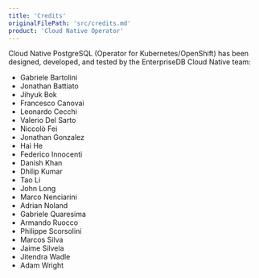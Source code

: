 ```yaml
---
title: 'Credits'
originalFilePath: 'src/credits.md'
product: 'Cloud Native Operator'
---
```


Cloud Native PostgreSQL (Operator for Kubernetes/OpenShift) has been designed,
developed, and tested by the EnterpriseDB Cloud Native team:

-   Gabriele Bartolini
-   Jonathan Battiato
-   Jihyuk Bok
-   Francesco Canovai
-   Leonardo Cecchi
-   Valerio Del Sarto
-   Niccolò Fei
-   Jonathan Gonzalez
-   Hai He
-   Federico Innocenti
-   Danish Khan
-   Dhilip Kumar
-   Tao Li
-   John Long
-   Marco Nenciarini
-   Adrian Noland
-   Gabriele Quaresima
-   Armando Ruocco
-   Philippe Scorsolini
-   Marcos Silva
-   Jaime Silvela
-   Jitendra Wadle
-   Adam Wright